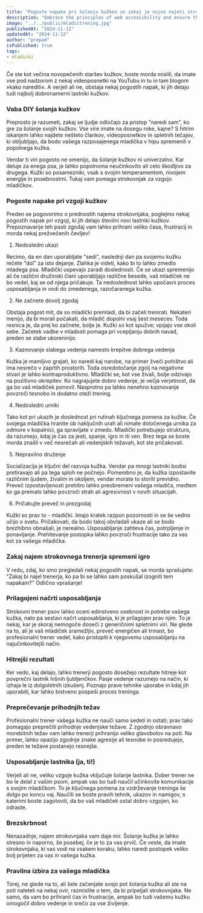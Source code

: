```yaml
---
title: "Pogoste napake pri šolanju kužkov in zakaj je nujno najeti strokovnjaka"
description: "Embrace the principles of web accessibility and ensure that your web applications reach all users, regardless of their abilities."
image: "../../public/mladictrening.jpg"
publishedAt: "2024-11-12"
updatedAt: "2024-11-12"
author: "prepad"
isPublished: true
tags: 
- mladicki
---
```




Če ste kot večina novopečenih staršev kužkov, boste morda mislili, da imate vse pod nadzorom z nekaj videoposnetki na YouTubu in tu in tam blogom »kako narediti«. A verjeli ali ne, obstaja nekaj pogostih napak, ki jih delajo tudi najbolj dobronamerni lastniki kužkov.

### Vaba DIY šolanja kužkov

Preprosto je razumeti, zakaj se ljudje odločajo za pristop "naredi sam", ko gre za šolanje svojih kužkov. Vse vire imate na dosegu roke, kajne? S hitrim iskanjem lahko najdete nešteto člankov, videoposnetkov in spletnih tečajev, ki obljubljajo, da bodo vašega razposajenega mladička v hipu spremenili v popolnega kužka.

Vendar ti viri pogosto ne omenijo, da šolanje kužkov ni univerzalno. Kar deluje za enega psa, je lahko popolnoma neučinkovito ali celo škodljivo za drugega. Kužki so posamezniki, vsak s svojim temperamentom, nivojem energije in posebnostmi. Tukaj vam pomaga strokovnjak za vzgojo mladičkov.

### Pogoste napake pri vzgoji kužkov

Preden se pogovorimo o prednostih najema strokovnjaka, poglejmo nekaj pogostih napak pri vzgoji, ki jih delajo številni novi lastniki kužkov. Prepoznavanje teh pasti zgodaj vam lahko prihrani veliko časa, frustracij in morda nekaj prežvečenih čevljev!

1. Nedosledni ukazi

Recimo, da en dan uporabljate "sedi", naslednji dan pa svojemu kužku rečete "dol" za isto dejanje. Zlahka je videti, kako bi to lahko zmedlo mladega psa. Mladički uspevajo zaradi doslednosti. Če se ukazi spremenijo ali če različni družinski člani uporabljajo različne besede, vaš mladiček ne bo vedel, kaj se od njega pričakuje. Ta nedoslednost lahko upočasni proces usposabljanja in vodi do zmedenega, razočaranega kužka.

2. Ne začnete dovolj zgodaj

Obstaja pogost mit, da so mladički premladi, da bi začeli trenirati. Nekateri menijo, da bi morali počakati, da mladič dopolni vsaj šest mesecev. Toda resnica je, da prej ko začnete, bolje je. Kužki so kot spužve; vpijajo vse okoli sebe. Začetek vadbe v mladosti pomaga pri vcepljanju dobrih navad, preden se slabe ukoreninijo.

3. Kaznovanje slabega vedenja namesto krepitve dobrega vedenja

Kužka je mamljivo grajati, ko naredi kaj narobe, na primer žveči pohištvo ali ima nesrečo v zaprtih prostorih. Toda osredotočanje zgolj na negativne stvari je lahko kontraproduktivno. Mladički se, kot vse živali, bolje odzivajo na pozitivno okrepitev. Ko nagrajujete dobro vedenje, je večja verjetnost, da ga bo vaš mladiček ponovil. Nasprotno pa lahko nenehno kaznovanje povzroči tesnobo in dodatno oteži trening.

4. Nedosledni urniki

Tako kot pri ukazih je doslednost pri rutinah ključnega pomena za kužke. Če svojega mladička hranite ob naključnih urah ali nimate določenega urnika za odmore v kopalnici, ga spravljate v zmedo. Mladički potrebujejo strukturo, da razumejo, kdaj je čas za jesti, spanje, igro in iti ven. Brez tega se boste morda znašli v več nesrečah ali vedenjskih težavah, kot ste pričakovali.

5. Nepravilno druženje

Socializacija je ključni del razvoja kužka. Vendar pa mnogi lastniki bodisi pretiravajo ali pa tega sploh ne počnejo. Pomembno je, da kužka izpostavite različnim ljudem, živalim in okoljem, vendar morate to storiti previdno. Preveč izpostavljenosti prehitro lahko preobremeni vašega mladiča, medtem ko ga premalo lahko povzroči strah ali agresivnost v novih situacijah.

6. Pričakujte preveč in prezgodaj

Kužki so prav to - mladički. Imajo kratek razpon pozornosti in se še vedno učijo o svetu. Pričakovati, da bodo takoj obvladali ukaze ali se bodo brezhibno obnašali, je nerealno. Usposabljanje zahteva čas, potrpljenje in ponavljanje. Prehitevanje postopka lahko povzroči frustracije tako za vas kot za vašega mladička.

### Zakaj najem strokovnega trenerja spremeni igro

V redu, zdaj, ko smo pregledali nekaj pogostih napak, se morda sprašujete: "Zakaj bi najel trenerja, ko pa bi se lahko sam poskušal izogniti tem napakam?" Odlično vprašanje!

### Prilagojeni načrti usposabljanja

Strokovni trener psov lahko oceni edinstveno osebnost in potrebe vašega kužka, nato pa sestavi načrt usposabljanja, ki je prilagojen prav njim. To je nekaj, kar je skoraj nemogoče doseči z generičnimi spletnimi viri. Ne glede na to, ali je vaš mladiček sramežljiv, preveč energičen ali trmast, bo profesionalni trener vedel, kako pristopiti k njegovemu usposabljanju na najučinkovitejši način.

### Hitrejši rezultati

Ker vedo, kaj delajo, lahko trenerji pogosto dosežejo rezultate hitreje kot povprečni lastnik hišnih ljubljenčkov. Pasje vedenje razumejo na način, ki izhaja le iz dolgoletnih izkušenj. Poznajo prave tehnike uporabe in kdaj jih uporabiti, kar lahko bistveno pospeši proces treninga.

### Preprečevanje prihodnjih težav

Profesionalni trener vašega kužka ne nauči samo sedeti in ostati; prav tako pomagajo preprečiti prihodnje vedenjske težave. Z zgodnjo obravnavo morebitnih težav vam lahko trenerji prihranijo veliko glavobolov na poti. Na primer, lahko opazijo zgodnje znake agresije ali tesnobe in posredujejo, preden te težave postanejo resnejše.

### Usposabljanje lastnika (ja, ti!)

Verjeli ali ne, veliko vzgoje kužka vključuje šolanje lastnika. Dober trener ne bo le delal z vašim psom, ampak vas bo tudi naučil učinkovite komunikacije s svojim mladičkom. To je ključnega pomena za vzdrževanje treninga še dolgo po koncu vaj. Naučili se boste pravih tehnik, ukazov in namigov, s katerimi boste zagotovili, da bo vaš mladiček ostal dobro vzgojen, ko odraste.

### Brezskrbnost

Nenazadnje, najem strokovnjaka vam daje mir. Šolanje kužka je lahko stresno in naporno, še posebej, če je to za vas prvič. Če veste, da imate strokovnjaka, ki vas vodi na vsakem koraku, lahko naredi postopek veliko bolj prijeten za vas in vašega kužka.

### Pravilna izbira za vašega mladička

Torej, ne glede na to, ali šele začenjate svojo pot šolanja kužka ali ste na poti naleteli na nekaj ovir, razmislite o tem, da bi pripeljali strokovnjaka. Ne samo, da vam bo prihranil čas in frustracije, ampak bo tudi vašemu kužku omogočil dobro vedenje in srečo za vse življenje.


